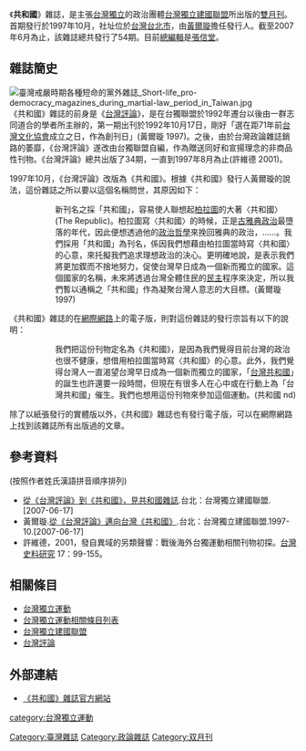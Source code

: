 {{expand|time=2013-09-12}}
{{Infobox Newspaper
| name = 共和國雜誌
| image = 
| caption = 
| type                = [[雜誌|雜誌]]
| format              = 菊八開（A4）
| publisher           = 
| founder             = 
| foundation          = 1997年10月
| language            = [[繁體中文|繁體中文]]
| price               = 
| headquarters        = {{TWN}}
| circulation         = 
| website             = [http://www.wufi.org.tw/wufisource/thereplublic/ www.wufi.org.tw]
| width               = 
| ISSN                = 
}}
《'''共和國'''》雜誌，是主張[[台灣獨立|台灣獨立]]的政治團體[[台灣獨立建國聯盟|台灣獨立建國聯盟]]所出版的[[雙月刊|雙月刊]]。首期發行於1997年10月，社址位於[[台灣|台灣]][[台北市|台北市]]，由[[黃爾璇|黃爾璇]]擔任發行人。截至2007年6月為止，該雜誌總共發行了54期。目前[[總編輯|總編輯]]是[[張信堂|張信堂]]。

==雜誌簡史==
[[File:臺灣戒嚴時期各種短命的黨外雜誌_Short-life_pro-democracy_magazines_during_martial-law_period_in_Taiwan.jpg|right]]
《共和國》雜誌的前身是《[[台灣評論|台灣評論]]》，是在台獨聯盟於1992年遷台以後由一群志同道合的學者所主辦的，第一期出刊於1992年10月17日，剛好「選在距71年前[[台灣文化協會|台灣文化協會]]成立之日，作為創刊日」(黃爾璇 1997)。之後，由於台灣政論雜誌銷路的萎靡，《台灣評論》遂改由台獨聯盟自編，作為贈送同好和宣揚理念的非商品性刊物。《台灣評論》總共出版了34期，一直到1997年8月為止(許維德 2001)。

1997年10月，《台灣評論》改版為《共和國》。根據《共和國》發行人黃爾璇的說法，這份雜誌之所以要以這個名稱問世，其原因如下：

::新刊名之採「共和國」，容易使人聯想起[[柏拉圖|柏拉圖]]的大著〈共和國〉(The Republic)。柏拉圖寫〈共和國〉的時候，正是[[古雅典|古雅典]][[政治|政治]]最墮落的年代，因此便想透過他的[[政治哲學|政治哲學]]來挽回雅典的政治，……。我們採用「共和國」為刊名，係因我們想藉由柏拉圖當時寫〈共和國〉的心意，來托擬我們追求理想政治的決心。更明確地說，是表示我們將更加鍥而不捨地努力，促使台灣早日成為一個新而獨立的國家。這個國家的名稱，未來將透過台灣全體住民的[[民主|民主]]程序來決定，所以我們暫以通稱之「共和國」作為凝聚台灣人意志的大目標。(黃爾璇 1997)

《共和國》雜誌的在[[網際網路|網際網路]]上的電子版，則對這份雜誌的發行宗旨有以下的說明：

::我們把這份刊物定名為《共和國》，是因為我們覺得目前台灣的政治也很不健康，想借用柏拉圖當時寫〈共和國〉的心意。此外，我們覺得台灣人一直渴望台灣早日成為一個新而獨立的國家，「[[台灣共和國|台灣共和國]]」的誕生也許還要一段時間，但現在有很多人在心中或在行動上為「台灣共和國」催生。我們也想用這份刊物來參加這個運動。(共和國 nd)

除了以紙張發行的實體版以外，《共和國》雜誌也有發行電子版，可以在網際網路上找到該雜誌所有出版過的文章。

==參考資料==
{{reflist}}
(按照作者姓氏漢語拼音順序排列)

*[https://web.archive.org/web/20070927040902/http://www.taiwannation.org.tw/republ00.htm 從《台灣評論》到《共和國》，見共和國雜誌].台北：台灣獨立建國聯盟.[2007-06-17]
*黃爾璇.[https://web.archive.org/web/20070927040831/http://www.taiwannation.org.tw/republic/rep1-10/no01_02.htm 從《台灣評論》邁向台灣《共和國》].台北：台灣獨立建國聯盟.1997-10.[2007-06-17]
*許維德，2001，發自異域的另類聲響：戰後海外台獨運動相關刊物初探。[[台灣史料研究|台灣史料研究]] 17：99-155。

==相關條目==

*[[台灣獨立運動|台灣獨立運動]]
*[[台灣獨立運動相關條目列表|台灣獨立運動相關條目列表]]
*[[台灣獨立建國聯盟|台灣獨立建國聯盟]]
*[[台灣評論|台灣評論]]

==外部連結==

*[http://www.wufi.org.tw/wufisource/thereplublic/ 《共和國》雜誌官方網站] {{Wayback|url=http://www.wufi.org.tw/wufisource/thereplublic/ |date=20201029220115 }}

[[Category:臺灣雜誌|Category:臺灣雜誌]]
[[category:台灣獨立運動|category:台灣獨立運動]]
[[Category:政論雜誌|Category:政論雜誌]]
[[Category:双月刊|Category:双月刊]]